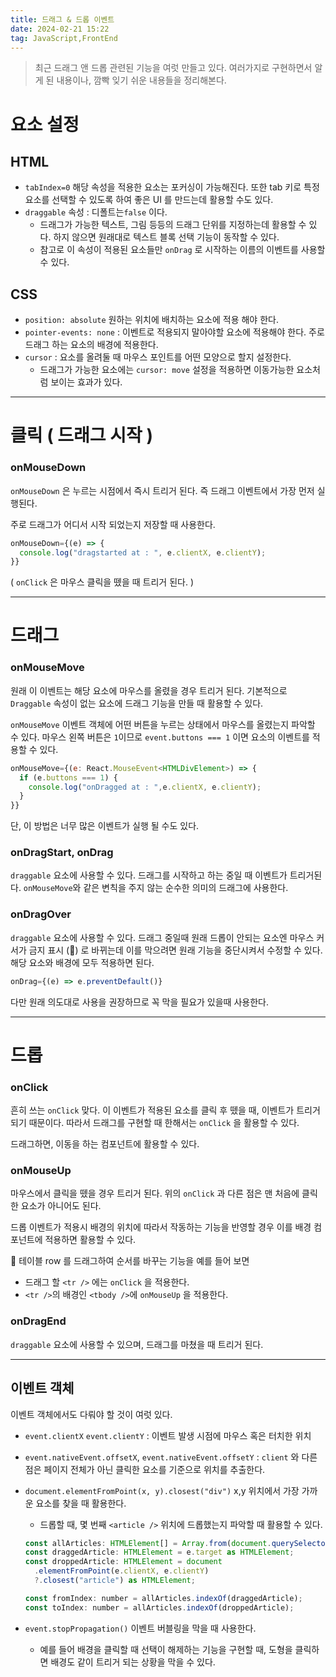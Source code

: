 ```yaml
---
title: 드래그 & 드롭 이벤트
date: 2024-02-21 15:22
tag: JavaScript,FrontEnd
---
```


> 최근 드래그 앤 드롭 관련된 기능을 여럿 만들고 있다. 여러가지로 구현하면서 알게 된 내용이나, 깜빡 잊기 쉬운 내용들을 정리해본다.

# 요소 설정

## HTML

- `tabIndex=0` 해당 속성을 적용한 요소는 포커싱이 가능해진다. 또한 tab 키로 특정 요소를 선택할 수 있도록 하여 좋은 UI 를 만드는데 활용할 수도 있다.
- `draggable` 속성 : 디폴트는`false` 이다.
    - 드래그가 가능한 텍스트, 그림 등등의 드래그 단위를 지정하는데 활용할 수 있다. 하지 않으면 원래대로 텍스트 블록 선택 기능이 동작할 수 있다.
    - 참고로 이 속성이 적용된 요소들만 `onDrag` 로 시작하는 이름의 이벤트를 사용할 수 있다.

## CSS

- `position: absolute` 원하는 위치에 배치하는 요소에 적용 해야 한다.
- `pointer-events: none` : 이벤트로 적용되지 말아야할 요소에 적용해야 한다. 주로 드래그 하는 요소의 배경에 적용한다.
- `cursor` : 요소를 올려둘 때 마우스 포인트를 어떤 모양으로 할지 설정한다.
    - 드래그가 가능한 요소에는 `cursor: move` 설정을 적용하면 이동가능한 요소처럼 보이는 효과가 있다.

---

# 클릭 ( 드래그 시작 )

### onMouseDown

`onMouseDown` 은 누르는 시점에서 즉시 트리거 된다. 즉 드래그 이벤트에서 가장 먼저 실행된다. 

주로 드래그가 어디서 시작 되었는지 저장할 때 사용한다.

```jsx
onMouseDown={(e) => {
  console.log("dragstarted at : ", e.clientX, e.clientY);
}}
```

( `onClick` 은 마우스 클릭을 뗐을 때 트리거 된다. ) 

---

# 드래그

### onMouseMove

원래 이 이벤트는 해당 요소에 마우스를 올렸을 경우 트리거 된다. 기본적으로 `Draggable` 속성이 없는 요소에 드래그 기능을 만들 때 활용할 수 있다. 

`onMouseMove` 이벤트 객체에 어떤 버튼을 누르는 상태에서 마우스를 올렸는지 파악할 수 있다. 마우스 왼쪽 버튼은 `1`이므로 `event.buttons === 1` 이면 요소의 이벤트를 적용할 수 있다. 

```jsx
onMouseMove={(e: React.MouseEvent<HTMLDivElement>) => {
  if (e.buttons === 1) {
    console.log("onDragged at : ",e.clientX, e.clientY);
  }
}}
```

단, 이 방법은 너무 많은 이벤트가 실행 될 수도 있다.

### onDragStart, onDrag

`draggable` 요소에 사용할 수 있다. 드래그를 시작하고 하는 중일 때 이벤트가 트리거된다. `onMouseMove`와 같은 변칙을 주지 않는 순수한 의미의 드래그에 사용한다.  

### onDragOver

`draggable` 요소에 사용할 수 있다. 드래그 중일때 원래 드롭이 안되는 요소엔 마우스 커서가 금지 표시 (🚫) 로 바뀌는데 이를 막으려면 원래 기능을 중단시켜서 수정할 수 있다. 해당 요소와 배경에 모두 적용하면 된다.

```jsx
onDrag={(e) => e.preventDefault()}
```

다만 원래 의도대로 사용을 권장하므로 꼭 막을 필요가 있을때 사용한다. 

---

# 드롭

### onClick

흔히 쓰는 `onClick` 맞다. 이 이벤트가 적용된 요소를 클릭 후 뗐을 때, 이벤트가 트리거되기 때문이다. 따라서 드래그를 구현할 때 한해서는 `onClick` 을 활용할 수 있다.

드래그하면, 이동을 하는 컴포넌트에 활용할 수 있다. 

### onMouseUp

마우스에서 클릭을 뗐을 경우 트리거 된다. 위의 `onClick` 과 다른 점은 맨 처음에 클릭한 요소가 아니어도 된다. 

드롭 이벤트가 적용시 배경의 위치에 따라서 작동하는 기능을 반영할 경우 이를 배경 컴포넌트에 적용하면 활용할 수 있다. 

<aside>
📌 테이블 row 를 드래그하여 순서를 바꾸는 기능을 예를 들어 보면

- 드래그 할 `<tr />` 에는 `onClick` 을 적용한다.
- `<tr />`의 배경인 `<tbody />`에 `onMouseUp` 을 적용한다.
</aside>

### onDragEnd

`draggable` 요소에 사용할 수 있으며, 드래그를 마쳤을 때 트리거 된다.

---

## 이벤트 객체

이벤트 객체에서도 다뤄야 할 것이 여럿 있다.

- `event.clientX` `event.clientY` : 이벤트 발생 시점에 마우스 혹은 터치한 위치
- `event.nativeEvent.offsetX`, `event.nativeEvent.offsetY` : `client` 와 다른 점은 페이지 전체가 아닌 클릭한 요소를 기준으로 위치를 추출한다.
- `document.elementFromPoint(x, y).closest("div")` x,y 위치에서 가장 가까운 요소를 찾을 때 활용한다.
    - 드롭할 때, 몇 번째 `<article />` 위치에 드롭했는지 파악할 때 활용할 수 있다.
    
    ```jsx
    const allArticles: HTMLElement[] = Array.from(document.querySelectorAll("article"));
    const draggedArticle: HTMLElement = e.target as HTMLElement;
    const droppedArticle: HTMLElement = document
      .elementFromPoint(e.clientX, e.clientY)
      ?.closest("article") as HTMLElement;
    
    const fromIndex: number = allArticles.indexOf(draggedArticle);
    const toIndex: number = allArticles.indexOf(droppedArticle);
    ```
    
- `event.stopPropagation()` 이벤트 버블링을 막을 때 사용한다.
    - 예를 들어 배경을 클릭할 때 선택이 해제하는 기능을 구현할 때, 도형을 클릭하면 배경도 같이 트리거 되는 상황을 막을 수 있다.